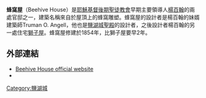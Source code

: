 '''蜂窩屋'''（Beehive House）是[[耶穌基督後期聖徒教會|耶穌基督後期聖徒教會]]早期主要領導人[[楊百翰|楊百翰]]的兩處官邸之一，建築名稱來自於屋頂上的蜂窩雕塑。蜂窩屋的設計者是楊百翰的妹婿建築師Truman O. Angell，他也是[[鹽湖城聖殿|鹽湖城聖殿]]的設計者，之後設計者楊百翰的另一處住宅[[獅子屋_(鹽湖城)|獅子屋]]。蜂窩屋修建於1854年，比獅子屋要早2年。
==外部連結==
{{commonscat-inline}}
*[https://www.lds.org/locations/historic-beehive-house?lang=eng Beehive House official website] {{Wayback|url=https://www.lds.org/locations/historic-beehive-house?lang=eng |date=20181002122132 }}
* {{HABS |survey=UT-36-U-1 |id=ut0035 |title=Beehive House, East South Temple Street, Salt Lake City, Salt Lake County, UT |photos=8 |color= |dwgs=13 |data=8 |cap=}}

[[Category:鹽湖城|Category:鹽湖城]]
{{Religion-buil-stub}}